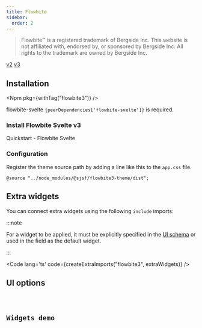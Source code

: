 ```yaml
---
title: Flowbite
sidebar:
  order: 2
---
```







> Flowbite™ is a registered trademark of Bergside Inc.
This website is not affiliated with, endorsed by, or sponsored by Bergside Inc.
All rights to the trademark are owned by Bergside Inc.

<Picker>
  <a href="../flowbite/" data-active={false}>v2</a>
  <a href="." data-active={true}>v3</a>
</Picker>

## Installation

<Npm pkg={withTag("flowbite3")} />

flowbite-svelte <code>{peerDependencies['flowbite-svelte']}</code> is required.

### Install Flowbite Svelte v3

<LinkButton href="https://next.flowbite-svelte.com/docs/pages/quickstart" variant='secondary' target="_blank" icon="external" >
  Quickstart - Flowbite Svelte
</LinkButton>

### Configuration

Register the theme source path by adding a line like this to the `app.css` file.

`@source "../node_modules/@sjsf/flowbite3-theme/dist";`

## Extra widgets

You can connect extra widgets using the following `include` imports:

:::note

For a widget to be applied, it must be explicitly specified in the
[UI schema](../../form/ui-schema/#ui-components)
or used in the field as the default widget.

:::

<Code lang='ts' code={createExtraImports("flowbite3", extraWidgets)} />

## UI options

<Code code={uiOptionsCode} lang="typescript" />

## Widgets demo

<Tabs>
  <TabItem label='Form'>
    <FormCard style={styles}>
      <Form client:only="svelte" />
    </FormCard>
  </TabItem>
  <TabItem label="JSON Schema" >
    <Code lang="json" code={JSON.stringify(schemas.schema, replacer, 2)} />
  </TabItem>
  <TabItem label="UI Schema">
    <Code lang="json" code={JSON.stringify(schemas.uiSchema, replacer, 2)} />
  </TabItem>
</Tabs>
